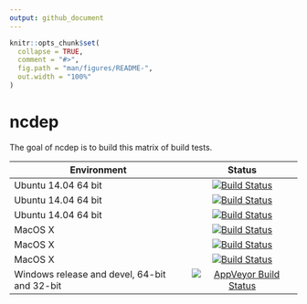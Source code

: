 ```yaml
---
output: github_document
---
```


<!-- README.md is generated from README.Rmd. Please edit that file -->

```r
knitr::opts_chunk$set(
  collapse = TRUE,
  comment = "#>",
  fig.path = "man/figures/README-",
  out.width = "100%"
)
```
# ncdep

The goal of ncdep is to build this matrix of build tests. 

| Environment              | Status        |
| ------------------------ |:-------------:|
| Ubuntu 14.04 64 bit      | [![Build Status](http://badges.herokuapp.com/travis/dis-organization/ncdep?branch=master&env=BUILD_NAME=trusty_release&label=trusty_release)](https://travis-ci.org/dis-organization/ncdep) |
| Ubuntu 14.04 64 bit      | [![Build Status](http://badges.herokuapp.com/travis/dis-organization/ncdep?branch=master&env=BUILD_NAME=trusty_devel&label=trusty_devel)](https://travis-ci.org/dis-organization/ncdep) |
| Ubuntu 14.04 64 bit     | [![Build Status](http://badges.herokuapp.com/travis/dis-organization/ncdep?branch=master&env=BUILD_NAME=trusty_oldrel&label=trusty_oldrel)](https://travis-ci.org/dis-organization/ncdep) |
| MacOS X                  | [![Build Status](http://badges.herokuapp.com/travis/dis-organization/ncdep?branch=master&env=BUILD_NAME=osx_release&label=osx_release)](https://travis-ci.org/dis-organization/ncdep) |
| MacOS X                  | [![Build Status](http://badges.herokuapp.com/travis/dis-organization/ncdep?branch=master&env=BUILD_NAME=osx_devel&label=osx_devel)](https://travis-ci.org/dis-organization/ncdep) |
| MacOS X                  | [![Build Status](http://badges.herokuapp.com/travis/dis-organization/ncdep?branch=master&env=BUILD_NAME=osx_oldrel&label=osx_oldrel)](https://travis-ci.org/dis-organization/ncdep) |
| Windows  release and devel, 64-bit and 32-bit |  [![AppVeyor Build Status](https://ci.appveyor.com/dis-organization/ncdep)](https://ci.appveyor.com/api/projects/status/github/dis-organization/ncdep/?branch=master&svg=true) |
